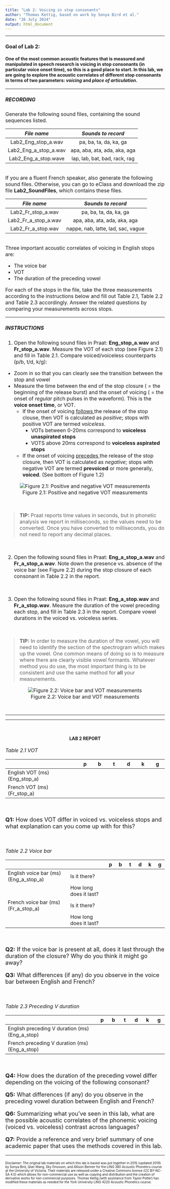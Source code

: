 ```yaml
---
title: "Lab 2: Voicing in stop consonants"
author: "Thomas Kettig, based on work by Sonya Bird et al."
date: "26 July 2024"
output: html_document
---
```

*** 

### __Goal of Lab 2:__
<h4> One of the most common acoustic features that is measured and manipulated in speech research is voicing in stop consonants (in particular voice onset time), so this is a good place to start. In this lab, we are going to explore the acoustic correlates of different stop consonants in terms of two parameters: _voicing_ and _place of articulation_. </h4>

***
<font size= "3.5">

##### __RECORDING__

Generate the following sound files, containing the sound sequences listed.  

|    _File name_       |   _Sounds to record_              |
|:--------------------:|:---------------------------------:|
|Lab2_Eng_stop_a.wav   |  pa, ba, ta, da, ka, ga           |
|Lab2_Eng_a_stop_a.wav |  apa, aba, ata, ada, aka, aga     |
|Lab2_Eng_a_stop.wave  |  lap, lab, bat, bad, rack, rag    |

<br>
If you are a fluent French speaker, also generate the following sound files. Otherwise, you can go to eClass and download the zip file __Lab2_SoundFiles__, which contains these files.

|    _File name_      |   _Sounds to record_                |
|:-------------------:|:-----------------------------------:|
|Lab2_Fr_stop_a.wav   |   pa, ba, ta, da, ka, ga            |
|Lab2_Fr_a_stop_a.wav |   apa, aba, ata, ada, aka, aga      |
|Lab2_Fr_a_stop.wav   |   nappe, nab, latte, lad, sac, vague|

<br>
Three important acoustic correlates of voicing in English stops are:

* The voice bar
* VOT
* The duration of the preceding vowel

For each of the stops in the file, take the three measurements according to the instructions below and fill out Table 2.1, Table 2.2 and Table 2.3 accordingly. Answer the related questions by comparing your measurements across stops.

***

##### __INSTRUCTIONS__

1. Open the following sound files in Praat: **Eng_stop_a.wav** and **Fr_stop_a.wav**. Measure the VOT of each stop (see Figure 2.1) and fill in Table 2.1. Compare voiced/voiceless counterparts (p/b, t/d, k/g):

  +	Zoom in so that you can clearly see the transition between the stop and vowel
  + Measure the time between the end of the stop closure ( = the beginning of the release burst) and the onset of voicing ( = the onset of _regular_ pitch pulses in the waveform). This is the __voice onset time__, or VOT.
    + If the onset of voicing <u> follows </u> the release of the stop clouse, then VOT is calculated as _positive_; stops with positive VOT are termed _voiceless_.
      + VOTs between 0-20ms correspond to __voiceless unaspirated stops__
      + VOTS above 20ms correspond to __voiceless aspirated stops__
    + If the onset of voicing <u> precedes </u> the release of the stop closure, then VOT is calculated as _negative_; stops with negative VOT are termed __prevoiced__ or more generally, __voiced__. (See bottom of Figure 1.2)
    
<center>
![Figure 2.1: Positive and negative VOT measurements](./Images/Figure2_VOT_measurements.png)
</center>

<br>

> __TIP:__
Praat reports time values in seconds, but in phonetic analysis we report in milliseconds, so the values need to be converted. Once you have converted to milliseconds, you do not need to report any decimal places.

<br>

2. Open the following sound files in Praat: **Eng_a_stop_a.wav** and **Fr_a_stop_a.wav**. Note down the presence vs. absence of the voice bar (see Figure 2.2) during the stop closure of each consonant in Table 2.2 in the report.

<br>

3. Open the following sound files in Praat: **Eng_a_stop.wav** and **Fr_a_stop.wav**. Measure the duration of the vowel preceding each stop, and fill in Table 2.3 in the report. Compare vowel durations in the voiced vs. voiceless series.

<br>

> __TIP:__
In order to measure the duration of the vowel, you will need to identify the section of the spectrogram which makes up the vowel. One common means of doing so is to measure where there are clearly visible vowel formants. Whatever method you do use, the most important thing is to be consistent and use the same method for **all** your measurements.

<center>
![Figure 2.2: Voice bar and VOT measurements](./Images/Figure2_voicebar.png)
</center>
</font>
<br>

***

***
<br>
<center> <h4> __LAB 2 REPORT__ </h4> </center> 

<font size= "4.0">

<font size= "3.5"> _Table 2.1 VOT_ </font>

|                              |  p   |   b  |   t  |   d  |   k  |   g  |
|:-----------------------------|:----:|:----:|:----:|:----:|:----:|:----:|
|English VOT (ms) (Eng_stop_a) |      |      |      |      |      |      |
|French VOT (ms) (Fr_stop_a)   |      |      |      |      |      |      |

<br>

__Q1:__ How does VOT differ in voiced vs. voiceless stops and what explanation can you come up with for this?

<br>

<font size= "3.5"> _Table 2.2 Voice bar_ </font>

|                                     |                       |  p   |   b  |   t  |   d  |   k  |   g  |
|:------------------------------------|:----------------------|:----:|:----:|:----:|:----:|:----:|:----:|
|English voice bar (ms) (Eng_a_stop_a)|Is it there?           |      |      |      |      |      |      |
|                                     |How long does it last? |      |      |      |      |      |      |
|French voice bar (ms) (Fr_a_stop_a)  |Is it there?           |      |      |      |      |      |      |
|                                     |How long does it last? |      |      |      |      |      |      |

<br>

__Q2:__ If the voice bar is present at all, does it last through the duration of the closure? Why do you think it might go away?

__Q3:__ What differences (if any) do you observe in the voice bar between English and French?

<br>

<font size= "3.5"> _Table 2.3 Preceding V duration_ </font>

|                                               |  p   |   b  |   t  |   d  |   k  |   g  |
|:----------------------------------------------|:----:|:----:|:----:|:----:|:----:|:----:|
|English preceding V duration (ms) (Eng_a_stop) |      |      |      |      |      |      |
|French preceding V duration (ms) (Eng_a_stop)  |      |      |      |      |      |      |

<br>

__Q4:__ How does the duration of the preceding vowel differ depending on the voicing of the following consonant?

__Q5:__ What differences (if any) do you observe in the preceding vowel duration between English and French?

__Q6:__ Summarizing what you’ve seen in this lab, what are the possible acoustic correlates of the phonemic voicing (voiced vs. voiceless) contrast across languages?

__Q7:__ Provide a reference and very brief summary of one academic paper that uses the methods covered in this lab.

***

<font size="1.5"> Disclaimer: The original lab materials on which this lab is based was put together in 2015 (updated 2019) by Sonya Bird, Qian Wang, Sky Onosson, and Allison Benner for the LING 380 Acoustic Phonetics course at the University of Victoria. Their materials are released under a Creative Commons license (CC BY-NC-SA 4.0) which allows for non-commercial use as well as copying and distribution and the creation of derivative works for non-commercial purposes. Thomas Kettig (with assistance from Taylor Potter) has modified these materials as needed for the York University LING 4220 Acoustic Phonetics course.</font>

<br>